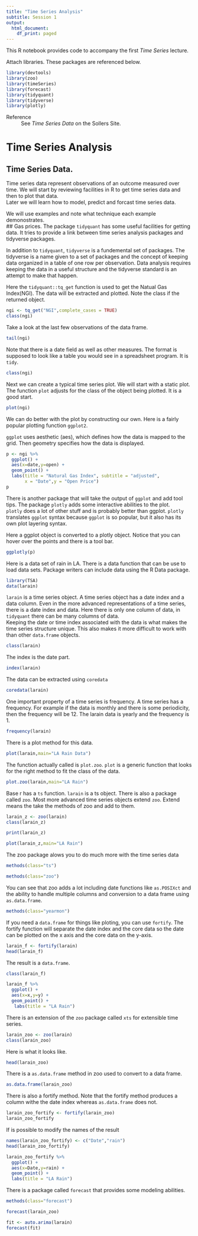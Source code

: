 ```yaml
---
title: "Time Series Analysis"
subtitle: Session 1
output:
  html_document:
    df_print: paged
---
```


This R notebook provides code to accompany the first *Time Series* lecture.  

Attach libraries.  These packages are referenced below.
```r
library(devtools)
library(zoo)
library(timeSeries)
library(forecast)
library(tidyquant)
library(tidyverse)
library(plotly)
```

Reference
: See *Time Series Data* on the Sollers Site.

# Time Series Analysis
## Time Series Data.
Time series data represent observations of an outcome measured over time.  We will start by
reviewing facilities in R to get time series data and then to plot that data.  
Later we will learn how to model, predict and forcast time series data.  

We will use examples and note what technique each example demonostrates.  
## Gas prices. 
The package `tidyquant` has some useful facilities for getting data.  It tries to provide
a link between time series analysis packages and tidyverse packages.  

In addition to `tidyquant`, `tidyverse` is a fundemental set of packages.
The tidyverse is a name given to a set of packages and the concept of keeping data organized in
a table of one row per observation.  Data analysis requires keeping the data in a useful 
structure and the tidyverse standard is an attempt to make that happen.

Here the `tidyquant::tq_get` function is used to get the Natual Gas Index(NGI).
The data will be extracted and plotted. Note the class if the returned object.

```r
ngi <- tq_get("NGI",complete_cases = TRUE)
class(ngi)
```
Take a look at the last few observations of the data frame.
```r
tail(ngi)
```
Note that there is a date field as well as other measures.  The format is supposed to look like a table 
you would see in a spreadsheet program. It is `tidy`.

```r
class(ngi)
```

Next we can create a typical time series plot.  We will start with a static plot.
The function `plot` adjusts for the class of the object being plotted. 
It is a good start.

```r
plot(ngi)
```
We can do better with the plot by constructing our own.
Here is a fairly popular plotting function `ggplot2`. 

`ggplot` uses aesthetic (aes), which defines how the data is mapped to the grid.
Then geometry specifies how the data is displayed.
```r
p <- ngi %>%  
  ggplot() + 
  aes(x=date,y=open) +
  geom_point() + 
  labs(title = "Natural Gas Index", subtitle = "adjusted",
       x = "Date",y = "Open Price")
p
```
There is another package that will take the output of `ggplot` and add tool tips.
The package `plotly` adds some interactive abilities to the plot.  
`plotly` does a lot of other stuff and is probably better than ggplot.
`plotly` translates `ggplot` syntax because `ggplot` is so popular, but 
it also has its own plot layering syntax.

Here a ggplot object is converted to a plotly object.  Notice that you can hover over the
points and there is a tool bar.  
```r
ggplotly(p)
```
Here is a data set of rain in LA.  There is a data function that can be use to load data sets.
Package writers can include data using the R Data package. 
```r
library(TSA)
data(larain)
```

`larain` is a time series object. 
A time series object has a date index and a data column.
Even in the more advanced representations of a time series, 
there is a date index and data.  Here there is only one column of data,
in `tidyquant` there can be many columns of data.  
Keeping the date or time index associated with the data is what makes 
the time series structure unique.  This also makes it more difficult to 
work with than other `data.frame` objects.
```r
class(larain)
```
The index is the date part.
```r
index(larain)
```
The data can be extracted using `coredata`
```r
coredata(larain)
```
One important property of a time series is frequency. 
A time series has a frequency.  For example if the data is monthly and there is some periodicity,
then the frequency will be 12.  The larain data is yearly and the frequency is 1.
```r
frequency(larain)
```

There is a plot method for this data.  
```r
plot(larain,main="LA Rain Data")
```

The function actually called is `plot.zoo`. `plot` is a generic function that looks for the 
right method to fit the class of the data.
```r
plot.zoo(larain,main="LA Rain")
```
Base r has a `ts` function. `larain` is a ts object.
There is also a package called `zoo`.  Most more advanced time series objects 
extend `zoo`.  Extend means the take the methods of zoo and add to them.  
```r
larain_z <- zoo(larain)
class(larain_z)
```
```r
print(larain_z)
```
```r
plot(larain_z,main="LA Rain")
```
The zoo package alows you to do much more with the time series data 
```r
methods(class="ts")
```
```r
methods(class="zoo")
```
You can see that zoo adds a lot including date functions like `as.POSIXct` and the 
ability to handle multiple columns and conversion to a data frame using `as.data.frame`.

```r
methods(class="yearmon")
```
If you need a `data.frame` for things like ploting, you can use `fortify`.
The fortify function will separate the date index and the core data so the 
date can be plotted on the x axis and the core data on the y-axis.
```r
larain_f <- fortify(larain)
head(larain_f)
```
The result is a `data.frame`.
```r
class(larain_f)
```
```r
larain_f %>% 
  ggplot() +
  aes(x=x,y=y) +
  geom_point() +
   labs(title = "LA Rain")
```

There is an extension of the `zoo` package called `xts` for extensible time series.  

```r
larain_zoo <- zoo(larain) 
class(larain_zoo)
```
Here is what it looks like.
```r
head(larain_zoo)
```
There is a `as.data.frame` method in zoo used to convert to a data frame.
```r
as.data.frame(larain_zoo)
```
There is also a fortify method.
Note that the fortify method produces a column withe the date index whereas 
`as.data.frame` does not.
```r
larain_zoo_fortify <- fortify(larain_zoo)
larain_zoo_fortify
```
If is possible to modify the names of the result
```r
names(larain_zoo_fortify) <- c("Date","rain")
head(larain_zoo_fortify)
```
```r
larain_zoo_fortify %>% 
  ggplot() +
  aes(x=Date,y=rain) +
  geom_point() +  
  labs(title = "LA Rain")
```
There is a package called `forecast` that provides some modeling abilities.
```r
methods(class="forecast")
```

```r
forecast(larain_zoo)
```
```r
fit <- auto.arima(larain)
forecast(fit)
```

